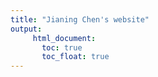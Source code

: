 ```yaml
---
title: "Jianing Chen's website"
output: 
     html_document:
       toc: true
       toc_float: true
---
```


